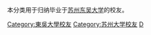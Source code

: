 本分类用于归纳毕业于[[东吴大学_(苏州)|苏州东吴大学]]的校友。

[[Category:東吳大學校友|Category:東吳大學校友]]
[[Category:苏州大学校友|Category:苏州大学校友]]
[[Category:中華民國大陸時期大專院校校友|D]]
